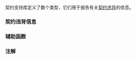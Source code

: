 {{title|契约支持 {{mark c++26}}}}
{{cpp/contract/navbar}}

契约支持库定义了数个类型，它们用于报告有关[[cpp/language/contracts#处理契约违背|契约违背]]的信息。

===契约违背信息===
{{dsc begin}}
{{dsc header|contracts}}
{{dsc namespace|std::contracts}}
{{dsc inc|cpp/contract/dsc contract_violation}}
{{dsc inc|cpp/contract/dsc assertion_kind}}
{{dsc inc|cpp/contract/dsc evaluation_semantic}}
{{dsc inc|cpp/contract/dsc detection_mode}}
{{dsc end}}

===辅助函数===
{{dsc begin}}
{{dsc header|contracts}}
{{dsc namespace|std::contracts}}
{{dsc inc|cpp/contract/dsc invoke_default_contract_violation_handler}}
{{dsc end}}

===注解===
{{feature test macro|__cpp_lib_contracts|契约支持库|value=202502L|std=C++26}}

{{langlinks|de|en|es|fr|it|ja|pt|ru}}